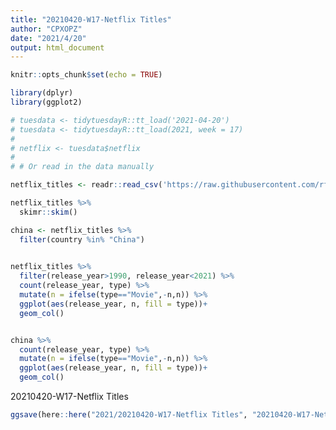 ```yaml
---
title: "20210420-W17-Netflix Titles"
author: "CPXOPZ"
date: "2021/4/20"
output: html_document
---
```


```r
knitr::opts_chunk$set(echo = TRUE)
```

```r
library(dplyr)
library(ggplot2)
```

```r
# tuesdata <- tidytuesdayR::tt_load('2021-04-20')
# tuesdata <- tidytuesdayR::tt_load(2021, week = 17)
# 
# netflix <- tuesdata$netflix
# 
# # Or read in the data manually

netflix_titles <- readr::read_csv('https://raw.githubusercontent.com/rfordatascience/tidytuesday/master/data/2021/2021-04-20/netflix_titles.csv')

```

```r
netflix_titles %>% 
  skimr::skim()

china <- netflix_titles %>% 
  filter(country %in% "China")
  

```

```r

netflix_titles %>% 
  filter(release_year>1990, release_year<2021) %>% 
  count(release_year, type) %>% 
  mutate(n = ifelse(type=="Movie",-n,n)) %>% 
  ggplot(aes(release_year, n, fill = type))+
  geom_col()


china %>% 
  count(release_year, type) %>%
  mutate(n = ifelse(type=="Movie",-n,n)) %>% 
  ggplot(aes(release_year, n, fill = type))+
  geom_col()
```

20210420-W17-Netflix Titles
```r


ggsave(here::here("2021/20210420-W17-Netflix Titles", "20210420-W17-Netflix_Titles.png"))
```

